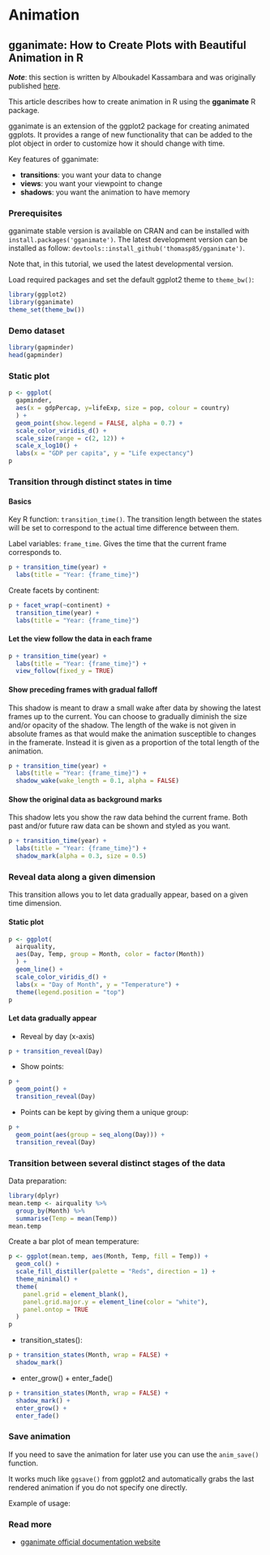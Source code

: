 # Animation

<!-- AR: This takes forever to build.  Is there a way to fix that? -->

## gganimate: How to Create Plots with Beautiful Animation in R

***Note***: this section is written by Alboukadel Kassambara and was originally published [here](https://www.datanovia.com/en/blog/gganimate-how-to-create-plots-with-beautiful-animation-in-r/).

This article describes how to create animation in R using the **gganimate** R package.

gganimate is an extension of the ggplot2 package for creating animated ggplots. It provides a range of new functionality that can be added to the plot object in order to customize how it should change with time.

Key features of gganimate:

- **transitions**: you want your data to change
- **views**: you want your viewpoint to change
- **shadows**: you want the animation to have memory

### Prerequisites

gganimate stable version is available on CRAN and can be installed with `install.packages('gganimate')`. The latest development version can be installed as follow: `devtools::install_github('thomasp85/gganimate')`.

Note that, in this tutorial, we used the latest developmental version.

Load required packages and set the default ggplot2 theme to `theme_bw()`:

```r
library(ggplot2)
library(gganimate)
theme_set(theme_bw())
```

### Demo dataset

```r
library(gapminder)
head(gapminder)
```

### Static plot

```r
p <- ggplot(
  gapminder, 
  aes(x = gdpPercap, y=lifeExp, size = pop, colour = country)
  ) +
  geom_point(show.legend = FALSE, alpha = 0.7) +
  scale_color_viridis_d() +
  scale_size(range = c(2, 12)) +
  scale_x_log10() +
  labs(x = "GDP per capita", y = "Life expectancy")
p
```

### Transition through distinct states in time

#### Basics

Key R function: `transition_time()`. The transition length between the states will be set to correspond to the actual time difference between them.

Label variables: `frame_time`. Gives the time that the current frame corresponds to.

```r
p + transition_time(year) +
  labs(title = "Year: {frame_time}")
```

Create facets by continent:

```r
p + facet_wrap(~continent) +
  transition_time(year) +
  labs(title = "Year: {frame_time}")
```

#### Let the view follow the data in each frame

```r
p + transition_time(year) +
  labs(title = "Year: {frame_time}") +
  view_follow(fixed_y = TRUE)
```

#### Show preceding frames with gradual falloff

This shadow is meant to draw a small wake after data by showing the latest frames up to the current. You can choose to gradually diminish the size and/or opacity of the shadow. The length of the wake is not given in absolute frames as that would make the animation susceptible to changes in the framerate. Instead it is given as a proportion of the total length of the animation.

```r
p + transition_time(year) +
  labs(title = "Year: {frame_time}") +
  shadow_wake(wake_length = 0.1, alpha = FALSE)
```

#### Show the original data as background marks

This shadow lets you show the raw data behind the current frame. Both past and/or future raw data can be shown and styled as you want.

```r
p + transition_time(year) +
  labs(title = "Year: {frame_time}") +
  shadow_mark(alpha = 0.3, size = 0.5)
```

### Reveal data along a given dimension

This transition allows you to let data gradually appear, based on a given time dimension.

#### Static plot

```r
p <- ggplot(
  airquality,
  aes(Day, Temp, group = Month, color = factor(Month))
  ) +
  geom_line() +
  scale_color_viridis_d() +
  labs(x = "Day of Month", y = "Temperature") +
  theme(legend.position = "top")
p
```

#### Let data gradually appear

- Reveal by day (x-axis)

```r
p + transition_reveal(Day)
```

- Show points:

```r
p + 
  geom_point() +
  transition_reveal(Day)
```

- Points can be kept by giving them a unique group:

```r
p + 
  geom_point(aes(group = seq_along(Day))) +
  transition_reveal(Day)
```

### Transition between several distinct stages of the data

Data preparation:

```r
library(dplyr)
mean.temp <- airquality %>%
  group_by(Month) %>%
  summarise(Temp = mean(Temp))
mean.temp
```

Create a bar plot of mean temperature:

```r
p <- ggplot(mean.temp, aes(Month, Temp, fill = Temp)) +
  geom_col() +
  scale_fill_distiller(palette = "Reds", direction = 1) +
  theme_minimal() +
  theme(
    panel.grid = element_blank(),
    panel.grid.major.y = element_line(color = "white"),
    panel.ontop = TRUE
  )
p
```

- transition_states():

```r
p + transition_states(Month, wrap = FALSE) +
  shadow_mark()
```

- enter_grow() + enter_fade()

```r
p + transition_states(Month, wrap = FALSE) +
  shadow_mark() +
  enter_grow() +
  enter_fade()
```

### Save animation

If you need to save the animation for later use you can use the ``anim_save()`` function.

It works much like ``ggsave()`` from ggplot2 and automatically grabs the last rendered animation if you do not specify one directly.

Example of usage:

### Read more

- [gganimate official documentation website](https://gganimate.com/index.html)

<!-- AR: the blog post has no example! -->

<!-- Self-contained introduction to animation.  We will only be using gganimate. Start with this introduction: https://www.datanovia.com/en/blog/gganimate-how-to-create-plots-with-beautiful-animation-in-r/. You may copy it exactly (I have permission) but we should provide a link back to the original. Make sure to cover anim_save() since students need to save their anmations and then deply them to Shiny. The gganimate official page is OK: https://gganimate.com/index.html. The section "Where is my animation?" is definitely important, as is understanding that the default creation is a gif. Should also cover how to post one's gif on Facebook/Twitter/etc. -->
